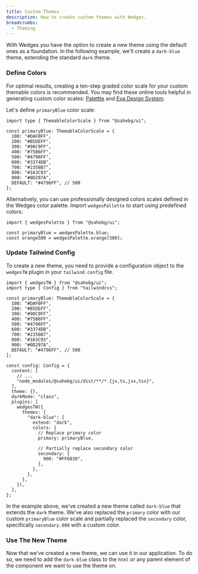 ```yaml
---
title: Custom Themes
description: How to create custom themes with Wedges.
breadcrumbs:
  - Theming
---
```


With Wedges you have the option to create a new theme using the default ones as a foundation. In the following example, we'll create a `dark-blue` theme, extending the standard `dark` theme.

<Steps>

### Define Colors

For optimal results, creating a ten-step graded color scale for your custom themable colors is recommended. You may find these online tools helpful in generating custom color scales: <a href="https://palettte.app/" target="_blank" rel="noreferrer nofollow">Palettte</a> and <a href="https://colors.eva.design/" target="_blank" rel="noreferrer nofollow">Eva Design System</a>.

Let's define `primaryBlue` color scale:

```tsx showLineNumbers
import type { ThemableColorScale } from "@sahebg/ui";

const primaryBlue: ThemableColorScale = {
  100: "#DAF0FF",
  200: "#B5DEFF",
  300: "#90C9FF",
  400: "#75B6FF",
  500: "#4796FF",
  600: "#3374DB",
  700: "#2356B7",
  800: "#163C93",
  900: "#0D297A",
  DEFAULT: "#4796FF", // 500
};
```

Alternatively, you can use professionally designed colors scales defined in the Wedges color palette. Import `wedgesPallette` to start using predefined colors:

```tsx showLineNumbers /wedgesPalette.blue/ /wedgesPalette.orange[500]/
import { wedgesPalette } from "@sahebg/ui";

const primaryBlue = wedgesPalette.blue;
const orange500 = wedgesPalette.orange[500];
```

### Update Tailwind Config

To create a new theme, you need to provide a configuration object to the `wedgesTW` plugin in your `tailwind.config` file.

```tsx {26-38} title="tailwind.config.ts" showLineNumbers
import { wedgesTW } from "@sahebg/ui";
import type { Config } from "tailwindcss";

const primaryBlue: ThemableColorScale = {
  100: "#DAF0FF",
  200: "#B5DEFF",
  300: "#90C9FF",
  400: "#75B6FF",
  500: "#4796FF",
  600: "#3374DB",
  700: "#2356B7",
  800: "#163C93",
  900: "#0D297A",
  DEFAULT: "#4796FF", // 500
};

const config: Config = {
  content: [
    // ...
    "node_modules/@sahebg/ui/dist/**/*.{js,ts,jsx,tsx}",
  ],
  theme: {},
  darkMode: "class",
  plugins: [
    wedgesTW({
      themes: {
        "dark-blue": {
          extend: "dark",
          colors: {
            // Replace primary color
            primary: primaryBlue,

            // Partially replace secondary color
            secondary: {
              900: "#FF6838",
            },
          },
        },
      },
    }),
  ],
};
```

In the example above, we've created a new theme called `dark-blue` that extends the `dark` theme. We've also replaced the `primary` color with our custom `primaryBlue` color scale and partially replaced the `secondary` color, specifically `secondary.900` with a custom color.

### Use The New Theme

Now that we've created a new theme, we can use it in our application. To do so, we need to add the `dark-blue` class to the `html` or any parent element of the component we want to use the theme on.

<PreviewComponent name="theming/custom-themes" />

</Steps>

